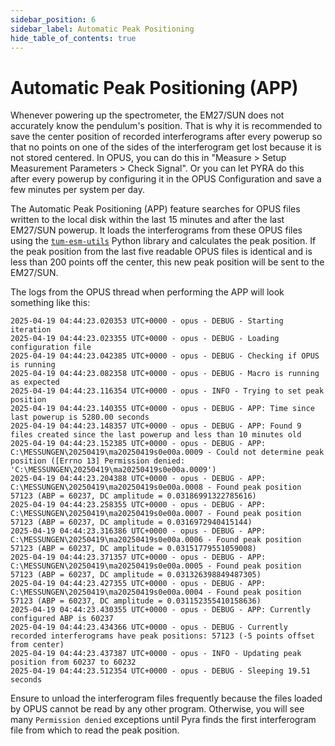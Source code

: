 ```yaml
---
sidebar_position: 6
sidebar_label: Automatic Peak Positioning
hide_table_of_contents: true
---
```


# Automatic Peak Positioning (APP)

Whenever powering up the spectrometer, the EM27/SUN does not accurately know the pendulum's position. That is why it is recommended to save the center position of recorded interferograms after every powerup so that no points on one of the sides of the interferogram get lost because it is not stored centered. In OPUS, you can do this in "Measure > Setup Measurement Parameters > Check Signal". Or you can let PYRA do this after every powerup by configuring it in the OPUS Configuration and save a few minutes per system per day.

The Automatic Peak Positioning (APP) feature searches for OPUS files written to the local disk within the last 15 minutes and after the last EM27/SUN powerup. It loads the interferograms from these OPUS files using the [`tum-esm-utils`](https://tum-esm-utils.netlify.app/api-reference#tum_esm_utilsopus) Python library and calculates the peak position. If the peak position from the last five readable OPUS files is identical and is less than 200 points off the center, this new peak position will be sent to the EM27/SUN.

The logs from the OPUS thread when performing the APP will look something like this:

```log
2025-04-19 04:44:23.020353 UTC+0000 - opus - DEBUG - Starting iteration
2025-04-19 04:44:23.023355 UTC+0000 - opus - DEBUG - Loading configuration file
2025-04-19 04:44:23.042385 UTC+0000 - opus - DEBUG - Checking if OPUS is running
2025-04-19 04:44:23.082358 UTC+0000 - opus - DEBUG - Macro is running as expected
2025-04-19 04:44:23.116354 UTC+0000 - opus - INFO - Trying to set peak position
2025-04-19 04:44:23.140355 UTC+0000 - opus - DEBUG - APP: Time since last powerup is 5280.00 seconds
2025-04-19 04:44:23.148357 UTC+0000 - opus - DEBUG - APP: Found 9 files created since the last powerup and less than 10 minutes old
2025-04-19 04:44:23.152385 UTC+0000 - opus - DEBUG - APP: C:\MESSUNGEN\20250419\ma20250419s0e00a.0009 - Could not determine peak position ([Errno 13] Permission denied: 'C:\MESSUNGEN\20250419\ma20250419s0e00a.0009')
2025-04-19 04:44:23.204388 UTC+0000 - opus - DEBUG - APP: C:\MESSUNGEN\20250419\ma20250419s0e00a.0008 - Found peak position 57123 (ABP = 60237, DC amplitude = 0.03186991322785616)
2025-04-19 04:44:23.258355 UTC+0000 - opus - DEBUG - APP: C:\MESSUNGEN\20250419\ma20250419s0e00a.0007 - Found peak position 57123 (ABP = 60237, DC amplitude = 0.0316972940415144)
2025-04-19 04:44:23.316386 UTC+0000 - opus - DEBUG - APP: C:\MESSUNGEN\20250419\ma20250419s0e00a.0006 - Found peak position 57123 (ABP = 60237, DC amplitude = 0.03151779551059008)
2025-04-19 04:44:23.371357 UTC+0000 - opus - DEBUG - APP: C:\MESSUNGEN\20250419\ma20250419s0e00a.0005 - Found peak position 57123 (ABP = 60237, DC amplitude = 0.031326398849487305)
2025-04-19 04:44:23.427355 UTC+0000 - opus - DEBUG - APP: C:\MESSUNGEN\20250419\ma20250419s0e00a.0004 - Found peak position 57123 (ABP = 60237, DC amplitude = 0.031152355410158636)
2025-04-19 04:44:23.430355 UTC+0000 - opus - DEBUG - APP: Currently configured ABP is 60237
2025-04-19 04:44:23.434366 UTC+0000 - opus - DEBUG - Currently recorded interferograms have peak positions: 57123 (-5 points offset from center)
2025-04-19 04:44:23.437387 UTC+0000 - opus - INFO - Updating peak position from 60237 to 60232
2025-04-19 04:44:23.512354 UTC+0000 - opus - DEBUG - Sleeping 19.51 seconds
```

Ensure to unload the interferogram files frequently because the files loaded by OPUS cannot be read by any other program. Otherwise, you will see many `Permission denied` exceptions until Pyra finds the first interferogram file from which to read the peak position.
